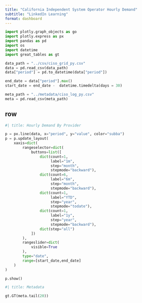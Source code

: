 ```yaml
--- 
title: "California Independent System Operator Hourly Demand"
subtitle: "LinkedIn Learning"
format: dashboard
--- 
```


```python
import plotly.graph_objects as go
import plotly.express as px
import pandas as pd
import os
import datetime
import great_tables as gt
```

```python
data_path = "../csv/ciso_grid_py.csv"
data = pd.read_csv(data_path)
data["period"] = pd.to_datetime(data["period"])

end_date = data["period"].max()
start_date = end_date -  datetime.timedelta(days = 30)

meta_path = "../metadata/ciso_log_py.csv"
meta = pd.read_csv(meta_path)
```

## row {.tabset}

```python
#| title: Hourly Demand By Provider 

p = px.line(data, x="period", y="value", color="subba")
p = p.update_layout(
    xaxis=dict(
        rangeselector=dict(
            buttons=list([
                dict(count=1,
                     label="1m",
                     step="month",
                     stepmode="backward"),
                dict(count=6,
                     label="6m",
                     step="month",
                     stepmode="backward"),
                dict(count=1,
                     label="YTD",
                     step="year",
                     stepmode="todate"),
                dict(count=1,
                     label="1y",
                     step="year",
                     stepmode="backward"),
                dict(step="all")
            ])
        ),
        rangeslider=dict(
            visible=True
        ),
        type="date",
        range=[start_date,end_date]
    )
)

p.show()
```

```python
#| title: Metadata

gt.GT(meta.tail(20))
```
